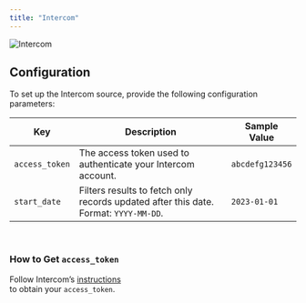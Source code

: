 ```yaml
---
title: "Intercom"
---
```


![Intercom](https://cdn.cdnlogo.com/logos/i/76/intercom.svg)

## Configuration

To set up the Intercom source, provide the following configuration parameters:

| Key             | Description                                                                                     | Sample Value       |
| --------------- | ----------------------------------------------------------------------------------------------- | ------------------ |
| `access_token`  | The access token used to authenticate your Intercom account.                                     | `abcdefg123456`     |
| `start_date`    | Filters results to fetch only records updated after this date. Format: `YYYY-MM-DD`.             | `2023-01-01`        |

<br/>

### How to Get `access_token`

Follow Intercom’s [instructions](https://developers.intercom.com/building-apps/docs/authentication-types#section-how-to-get-your-access-token)  
to obtain your `access_token`.

<br/>
